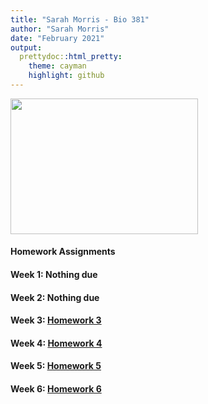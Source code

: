 ```yaml
---
title: "Sarah Morris - Bio 381"
author: "Sarah Morris"
date: "February 2021"
output: 
  prettydoc::html_pretty:
    theme: cayman
    highlight: github
---
```


<img src="IMG_3681.jpg" width="300" height="217" />

#### Homework Assignments

#### Week 1: **Nothing due**

#### Week 2: **Nothing due**

#### Week 3: [Homework 3](Homework3.html)  
  
#### Week 4: [Homework 4](Homework4.html)

#### Week 5: [Homework 5](Homework5.html)

#### Week 6: [Homework 6](Homework_6.html)